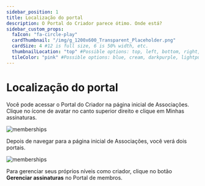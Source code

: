 ```yaml
---
sidebar_position: 1
title: Localização do portal
description: O Portal do Criador parece ótimo. Onde está?
sidebar_custom_props:
  faIcon: "fa-circle-play"
  cardThumbnail: "/img/g_1200x600_Transparent_Placeholder.png"
  cardSize: 4 #12 is full size, 6 is 50% width, etc.
  thumbnailLocation: "top" #Possible options: top, left, bottom, right, none
  tileColor: "pink" #Possible options: blue, cream, darkpurple, lightpurple, mauve, orange, pink, none
---
```


# Localização do portal

Você pode acessar o Portal do Criador na página inicial de Associações. Clique no ícone de avatar no canto superior direito e clique em Minhas assinaturas.

![memberships](https://thumbs.odycdn.com/f458f5cfc1a5e17b24f7a5370337b018.webp)

Depois de navegar para a página inicial de Associações, você verá dois portais.

![memberships](https://thumbs.odycdn.com/c8e5e4ef94d294330f0e9a18784fc661.webp)

Para gerenciar seus próprios níveis como criador, clique no botão **Gerenciar assinaturas** no Portal de membros.
